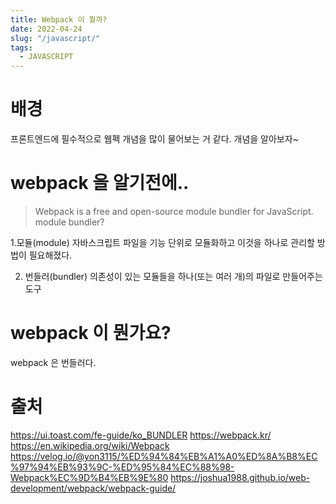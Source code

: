 ```yaml
---
title: Webpack 이 뭘까?
date: 2022-04-24
slug: "/javascript/"
tags:
  - JAVASCRIPT
---
```



# 배경

프론트엔드에 필수적으로 웹펙 개념을 많이 물어보는 거 같다.
개념을 알아보자~

# webpack 을 알기전에..
> Webpack is a free and open-source module bundler for JavaScript.
> module bundler?

1.모듈(module)
자바스크립트 파일을 기능 단위로 모듈화하고
이것을 하나로 관리할 방법이 필요해졌다.

2. 번들러(bundler)
의존성이 있는 모듈들을 하나(또는 여러 개)의 파일로 만들어주는 도구


# webpack 이 뭔가요?
webpack 은 번들러다.


# 출처
https://ui.toast.com/fe-guide/ko_BUNDLER
https://webpack.kr/
https://en.wikipedia.org/wiki/Webpack
https://velog.io/@yon3115/%ED%94%84%EB%A1%A0%ED%8A%B8%EC%97%94%EB%93%9C-%ED%95%84%EC%88%98-Webpack%EC%9D%B4%EB%9E%80
https://joshua1988.github.io/web-development/webpack/webpack-guide/